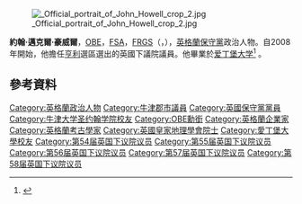 [[File:_Official_portrait_of_John_Howell_crop_2.jpg|thumb]]

'''約翰·邁克爾·豪威爾'''，[[英帝國官佐勳章|OBE]]，[[倫敦文物學會院士|FSA]]，[[皇家地理學會院士|FRGS]]（{{lang-en|'''John Michael Howell'''}}，{{bd|1955年|7月27日|||Howell, John}}），[[英格蘭|英格蘭]][[保守黨_(英國)|保守黨]]政治人物。自2008年開始，他擔任[[亨利_(英國國會選區)|亨利]]選區選出的英國下議院議員。他畢業於[[爱丁堡大学|爱丁堡大学]]<ref name="biography">{{cite web | url=http://www.johnhowellmp.com/biography/ | title=About John | publisher=[http://www.johnhowellmp.com/ John Howell MP] | accessdate=25 September 2011 | deadurl=yes | archiveurl=https://web.archive.org/web/20110914054303/http://www.johnhowellmp.com/biography/ | archivedate=2011年9月14日 }}</ref> 。

==參考資料==
{{Reflist}}
{{DEFAULTSORT:Howell, John}}
[[Category:英格蘭政治人物|Category:英格蘭政治人物]]
[[Category:牛津郡市議員|Category:牛津郡市議員]]
[[Category:英國保守黨黨員|Category:英國保守黨黨員]]
[[Category:牛津大学圣约翰学院校友|Category:牛津大学圣约翰学院校友]]
[[Category:OBE勳銜|Category:OBE勳銜]]
[[Category:英格蘭企業家|Category:英格蘭企業家]]
[[Category:英格蘭考古學家|Category:英格蘭考古學家]]
[[Category:英國皇家地理學會院士|Category:英國皇家地理學會院士]]
[[Category:愛丁堡大學校友|Category:愛丁堡大學校友]]
[[Category:第54届英国下议院议员|Category:第54届英国下议院议员]]
[[Category:第55届英国下议院议员|Category:第55届英国下议院议员]]
[[Category:第56届英国下议院议员|Category:第56届英国下议院议员]]
[[Category:第57届英国下议院议员|Category:第57届英国下议院议员]]
[[Category:第58届英国下议院议员|Category:第58届英国下议院议员]]